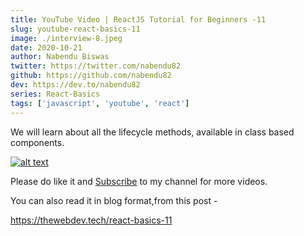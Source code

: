 ```yaml
---
title: YouTube Video | ReactJS Tutorial for Beginners -11
slug: youtube-react-basics-11
image: ./interview-8.jpeg
date: 2020-10-21
author: Nabendu Biswas
twitter: https://twitter.com/nabendu82
github: https://github.com/nabendu82
dev: https://dev.to/nabendu82
series: React-Basics
tags: ['javascript', 'youtube', 'react']
---
```


We will learn about all the lifecycle methods, available in class based components.

<div className={styles.image__small}>

[![alt text](https://res.cloudinary.com/dxkxvfo2o/image/upload/v1602475343/React-tutorial_foia8p.png)](https://www.youtube.com/watch?v=Yoa8q-YzdKA "React Tutorial")

</div>

Please do like it and [Subscribe](https://www.youtube.com/channel/UCRf7mazcufqZxd2pR3oQJuQ?sub_confirmation=1) to my channel for more videos.

You can also read it in blog format,from this post -

https://thewebdev.tech/react-basics-11


